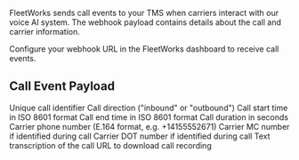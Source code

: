 FleetWorks sends call events to your TMS when carriers interact with our voice AI system. The webhook payload contains details about the call and carrier information.

<Note>
  Configure your webhook URL in the FleetWorks dashboard to receive call events.
</Note>

## Call Event Payload

<ParamField path="callId" type="string" required>
  Unique call identifier
</ParamField>

<ParamField path="direction" type="string" required>
  Call direction ("inbound" or "outbound")
</ParamField>

<ParamField path="startTime" type="string" required>
  Call start time in ISO 8601 format
</ParamField>

<ParamField path="endTime" type="string" required>
  Call end time in ISO 8601 format
</ParamField>

<ParamField path="duration" type="number" required>
  Call duration in seconds
</ParamField>

<ParamField path="phone" type="string" required>
  Carrier phone number (E.164 format, e.g. +14155552671)
</ParamField>

<ParamField path="mcNumber" type="string">
  Carrier MC number if identified during call
</ParamField>

<ParamField path="dotNumber" type="string">
  Carrier DOT number if identified during call
</ParamField>

<ParamField path="transcription" type="string">
  Text transcription of the call
</ParamField>

<ParamField path="recordingUrl" type="string">
  URL to download call recording
</ParamField>

